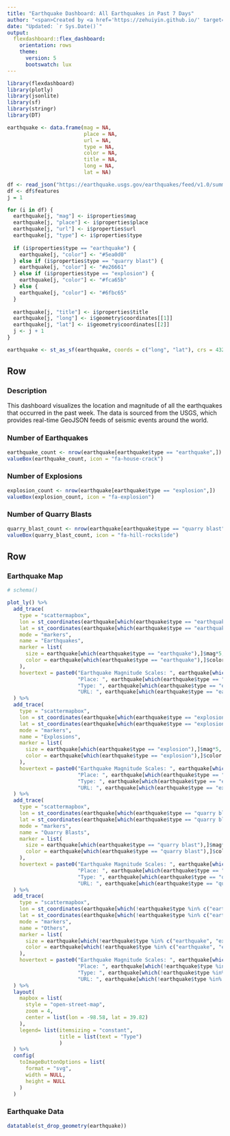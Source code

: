 ```yaml
---
title: "Earthquake Dashboard: All Earthquakes in Past 7 Days"
author: "<span>Created by <a href='https://zehuiyin.github.io/' target='_blank' style='color: white;'>Zehui Yin</a></span>"
date: "Updated: `r Sys.Date()`"
output:
  flexdashboard::flex_dashboard:
    orientation: rows
    theme:
      version: 5
      bootswatch: lux
---
```


```r
library(flexdashboard)
library(plotly)
library(jsonlite)
library(sf)
library(stringr)
library(DT)

earthquake <- data.frame(mag = NA,
                         place = NA,
                         url = NA,
                         type = NA,
                         color = NA,
                         title = NA,
                         long = NA,
                         lat = NA)

df <- read_json("https://earthquake.usgs.gov/earthquakes/feed/v1.0/summary/all_week.geojson")
df <- df$features
j = 1

for (i in df) {
  earthquake[j, "mag"] <- i$properties$mag
  earthquake[j, "place"] <- i$properties$place
  earthquake[j, "url"] <- i$properties$url
  earthquake[j, "type"] <- i$properties$type
  
  if (i$properties$type == "earthquake") {
    earthquake[j, "color"] <- "#5ea0d0"
  } else if (i$properties$type == "quarry blast") {
    earthquake[j, "color"] <- "#e26661"
  } else if (i$properties$type == "explosion") {
    earthquake[j, "color"] <- "#fca65b"
  } else {
    earthquake[j, "color"] <- "#6fbc65"
  }
  
  earthquake[j, "title"] <- i$properties$title
  earthquake[j, "long"] <- i$geometry$coordinates[[1]]
  earthquake[j, "lat"] <- i$geometry$coordinates[[2]]
  j <- j + 1
}

earthquake <- st_as_sf(earthquake, coords = c("long", "lat"), crs = 4326)
```

Row {data-height=300}
-------------------------------------

### Description {data-width=400}

This dashboard visualizes the location and magnitude of all the earthquakes that occurred in the past week. The data is sourced from the USGS, which provides real-time GeoJSON feeds of seismic events around the world.

### Number of Earthquakes {data-width=200}

```r
earthquake_count <- nrow(earthquake[earthquake$type == "earthquake",])
valueBox(earthquake_count, icon = "fa-house-crack")
```

### Number of Explosions {data-width=200}

```r
explosion_count <- nrow(earthquake[earthquake$type == "explosion",])
valueBox(explosion_count, icon = "fa-explosion")
```

### Number of Quarry Blasts {data-width=200}

```r
quarry_blast_count <- nrow(earthquake[earthquake$type == "quarry blast",])
valueBox(quarry_blast_count, icon = "fa-hill-rockslide")
```

Row {data-height=1000}
-------------------------------------

### Earthquake Map {data-width=600}

```r
# schema()

plot_ly() %>%
  add_trace(
    type = "scattermapbox",
    lon = st_coordinates(earthquake[which(earthquake$type == "earthquake"),])[,1],
    lat = st_coordinates(earthquake[which(earthquake$type == "earthquake"),])[,2],
    mode = "markers",
    name = "Earthquakes",
    marker = list(
      size = earthquake[which(earthquake$type == "earthquake"),]$mag*5,
      color = earthquake[which(earthquake$type == "earthquake"),]$color
    ),
    hovertext = paste0("Earthquake Magnitude Scales: ", earthquake[which(earthquake$type == "earthquake"),]$mag, "\n",
                       "Place: ", earthquake[which(earthquake$type == "earthquake"),]$place, "\n",
                       "Type: ", earthquake[which(earthquake$type == "earthquake"),]$type, "\n",
                       "URL: ", earthquake[which(earthquake$type == "earthquake"),]$url)
  ) %>%
  add_trace(
    type = "scattermapbox",
    lon = st_coordinates(earthquake[which(earthquake$type == "explosion"),])[,1],
    lat = st_coordinates(earthquake[which(earthquake$type == "explosion"),])[,2],
    mode = "markers",
    name = "Explosions",
    marker = list(
      size = earthquake[which(earthquake$type == "explosion"),]$mag*5,
      color = earthquake[which(earthquake$type == "explosion"),]$color
    ),
    hovertext = paste0("Earthquake Magnitude Scales: ", earthquake[which(earthquake$type == "explosion"),]$mag, "\n",
                       "Place: ", earthquake[which(earthquake$type == "explosion"),]$place, "\n",
                       "Type: ", earthquake[which(earthquake$type == "explosion"),]$type, "\n",
                       "URL: ", earthquake[which(earthquake$type == "explosion"),]$url)
  ) %>%
  add_trace(
    type = "scattermapbox",
    lon = st_coordinates(earthquake[which(earthquake$type == "quarry blast"),])[,1],
    lat = st_coordinates(earthquake[which(earthquake$type == "quarry blast"),])[,2],
    mode = "markers",
    name = "Quarry Blasts",
    marker = list(
      size = earthquake[which(earthquake$type == "quarry blast"),]$mag*5,
      color = earthquake[which(earthquake$type == "quarry blast"),]$color
    ),
    hovertext = paste0("Earthquake Magnitude Scales: ", earthquake[which(earthquake$type == "quarry blast"),]$mag, "\n",
                       "Place: ", earthquake[which(earthquake$type == "quarry blast"),]$place, "\n",
                       "Type: ", earthquake[which(earthquake$type == "quarry blast"),]$type, "\n",
                       "URL: ", earthquake[which(earthquake$type == "quarry blast"),]$url)
  ) %>%
  add_trace(
    type = "scattermapbox",
    lon = st_coordinates(earthquake[which(!earthquake$type %in% c("earthquake", "explosion", "quarry blast")),])[,1],
    lat = st_coordinates(earthquake[which(!earthquake$type %in% c("earthquake", "explosion", "quarry blast")),])[,2],
    mode = "markers",
    name = "Others",
    marker = list(
      size = earthquake[which(!earthquake$type %in% c("earthquake", "explosion", "quarry blast")),]$mag*5,
      color = earthquake[which(!earthquake$type %in% c("earthquake", "explosion", "quarry blast")),]$color
    ),
    hovertext = paste0("Earthquake Magnitude Scales: ", earthquake[which(!earthquake$type %in% c("earthquake", "explosion", "quarry blast")),]$mag, "\n",
                       "Place: ", earthquake[which(!earthquake$type %in% c("earthquake", "explosion", "quarry blast")),]$place, "\n",
                       "Type: ", earthquake[which(!earthquake$type %in% c("earthquake", "explosion", "quarry blast")),]$type, "\n",
                       "URL: ", earthquake[which(!earthquake$type %in% c("earthquake", "explosion", "quarry blast")),]$url)
  ) %>%
  layout(
    mapbox = list(
      style = "open-street-map",
      zoom = 4,
      center = list(lon = -98.58, lat = 39.82)
    ),
    legend= list(itemsizing = "constant",
                 title = list(text = "Type")
                 )
  ) %>%
  config(
    toImageButtonOptions = list(
      format = "svg", 
      width = NULL, 
      height = NULL
    )
  )
```

### Earthquake Data {data-width=300}

```r
datatable(st_drop_geometry(earthquake))
```
